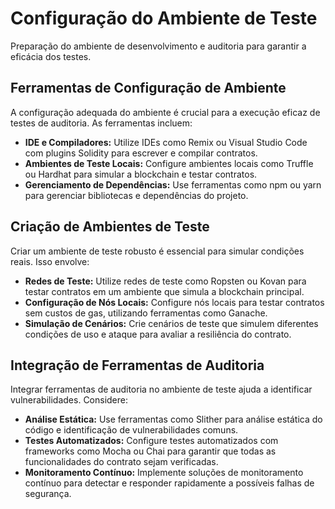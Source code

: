 # Configuração do Ambiente de Teste

Preparação do ambiente de desenvolvimento e auditoria para garantir a eficácia dos testes.

## Ferramentas de Configuração de Ambiente

A configuração adequada do ambiente é crucial para a execução eficaz de testes de auditoria. As ferramentas incluem:

- **IDE e Compiladores:** Utilize IDEs como Remix ou Visual Studio Code com plugins Solidity para escrever e compilar contratos.
- **Ambientes de Teste Locais:** Configure ambientes locais como Truffle ou Hardhat para simular a blockchain e testar contratos.
- **Gerenciamento de Dependências:** Use ferramentas como npm ou yarn para gerenciar bibliotecas e dependências do projeto.

## Criação de Ambientes de Teste

Criar um ambiente de teste robusto é essencial para simular condições reais. Isso envolve:

- **Redes de Teste:** Utilize redes de teste como Ropsten ou Kovan para testar contratos em um ambiente que simula a blockchain principal.
- **Configuração de Nós Locais:** Configure nós locais para testar contratos sem custos de gas, utilizando ferramentas como Ganache.
- **Simulação de Cenários:** Crie cenários de teste que simulem diferentes condições de uso e ataque para avaliar a resiliência do contrato.

## Integração de Ferramentas de Auditoria

Integrar ferramentas de auditoria no ambiente de teste ajuda a identificar vulnerabilidades. Considere:

- **Análise Estática:** Use ferramentas como Slither para análise estática do código e identificação de vulnerabilidades comuns.
- **Testes Automatizados:** Configure testes automatizados com frameworks como Mocha ou Chai para garantir que todas as funcionalidades do contrato sejam verificadas.
- **Monitoramento Contínuo:** Implemente soluções de monitoramento contínuo para detectar e responder rapidamente a possíveis falhas de segurança.
